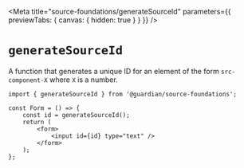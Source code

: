 
<Meta
	title="source-foundations/generateSourceId"
	parameters={{ previewTabs: { canvas: { hidden: true } } }}
/>

# `generateSourceId`

A function that generates a unique ID for an element of the form `src-component-X` where `X` is a number.

```tsx
import { generateSourceId } from '@guardian/source-foundations';

const Form = () => {
	const id = generateSourceId();
	return (
		<form>
			<input id={id} type="text" />
		</form>
	);
};
```
